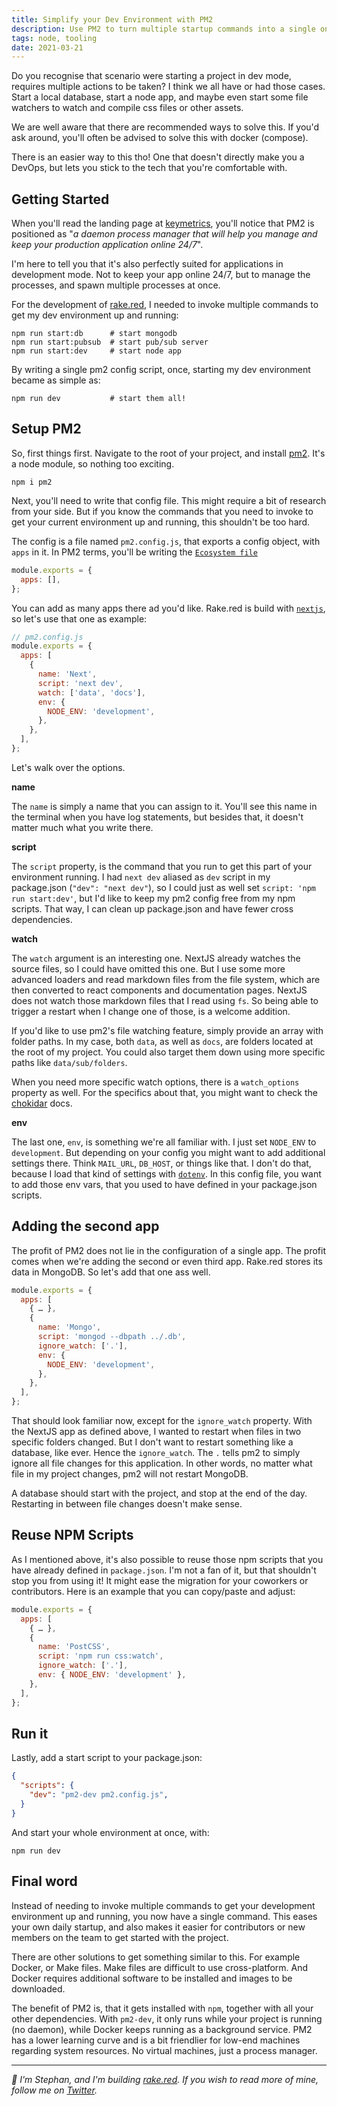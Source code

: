 ```yaml
---
title: Simplify your Dev Environment with PM2
description: Use PM2 to turn multiple startup commands into a single one.
tags: node, tooling
date: 2021-03-21
---
```


Do you recognise that scenario were starting a project in dev mode, requires multiple actions to be taken? I think we all have or had those cases. Start a local database, start a node app, and maybe even start some file watchers to watch and compile css files or other assets.

We are well aware that there are recommended ways to solve this. If you'd ask around, you'll often be advised to solve this with docker (compose).

There is an easier way to this tho! One that doesn't directly make you a DevOps, but lets you stick to the tech that you're comfortable with. 

## Getting Started

When you'll read the landing page at [keymetrics][keymetrics], you'll notice that PM2 is positioned as "*a daemon process manager that will help you manage and keep your production application online 24/7*".

I'm here to tell you that it's also perfectly suited for applications in development mode. Not to keep your app online 24/7, but to manage the processes, and spawn multiple processes at once.

For the development of [rake.red][rake.red], I needed to invoke multiple commands to get my dev environment up and running:

```shell
npm run start:db      # start mongodb
npm run start:pubsub  # start pub/sub server
npm run start:dev     # start node app
```

By writing a single pm2 config script, once, starting my dev environment became as simple as:

```shell
npm run dev           # start them all!
```

## Setup PM2

So, first things first. Navigate to the root of your project, and install [pm2](http://npmjs.com/pm2). It's a node module, so nothing too exciting.

```shell
npm i pm2
```

Next, you'll need to write that config file. This might require a bit of research from your side. But if you know the commands that you need to invoke to get your current environment up and running, this shouldn't be too hard.

The config is a file named `pm2.config.js`, that exports a config object, with `apps` in it. In PM2 terms, you'll be writing the [`Ecosystem file`][ecosystem]

```js
module.exports = {
  apps: [],
};
```

You can add as many apps there ad you'd like. Rake.red is build with [`nextjs`][nextjs], so let's use that one as example:

```js
// pm2.config.js
module.exports = {
  apps: [
    {
      name: 'Next',
      script: 'next dev',
      watch: ['data', 'docs'],
      env: {
        NODE_ENV: 'development',
      },
    },
  ],
};
```

Let's walk over the options.

**name**

The `name` is simply a name that you can assign to it. You'll see this name in the terminal when you have log statements, but besides that, it doesn't matter much what you write there. 

**script**

The `script` property, is the command that you run to get this part of your environment running. I had `next dev` aliased as `dev` script in my package.json (`"dev": "next dev"`), so I could just as well set `script: 'npm run start:dev'`, but I'd like to keep my pm2 config free from my npm scripts. That way, I can clean up package.json and have fewer cross dependencies.

**watch**

The `watch` argument is an interesting one. NextJS already watches the source files, so I could have omitted this one. But I use some more advanced loaders and read markdown files from the file system, which are then converted to react components and documentation pages. NextJS does not watch those markdown files that I read using `fs`. So being able to trigger a restart when I change one of those, is a welcome addition. 

If you'd like to use pm2's file watching feature, simply provide an array with folder paths. In my case, both `data`, as well as `docs`, are folders located at the root of my project. You could also target them down using more specific paths like `data/sub/folders`.

When you need more specific watch options, there is a `watch_options` property as well. For the specifics about that, you might want to check the [chokidar][chokidar] docs.

**env**

The last one, `env`, is something we're all familiar with. I just set `NODE_ENV` to `development`. But depending on your config you might want to add additional settings there. Think `MAIL_URL`, `DB_HOST`, or things like that. I don't do that, because I load that kind of settings with [`dotenv`](npmjs.com/dotenv). In this config file, you want to add those env vars, that you used to have defined in your package.json scripts.

## Adding the second app

The profit of PM2 does not lie in the configuration of a single app. The profit comes when we're adding the second or even third app. Rake.red stores its data in MongoDB. So let's add that one ass well.

```js
module.exports = {
  apps: [
    { … },
    {
      name: 'Mongo',
      script: 'mongod --dbpath ../.db',
      ignore_watch: ['.'],
      env: {
        NODE_ENV: 'development',
      },
    },
  ],
};
```

That should look familiar now, except for the `ignore_watch` property. With the NextJS app as defined above, I wanted to restart when files in two specific folders changed. But I don't want to restart something like a database, like ever. Hence the `ignore_watch`. The `.` tells pm2 to simply ignore all file changes for this application. In other words, no matter what file in my project changes, pm2 will not restart MongoDB. 

A database should start with the project, and stop at the end of the day. Restarting in between file changes doesn't make sense.

## Reuse NPM Scripts

As I mentioned above, it's also possible to reuse those npm scripts that you have already defined in `package.json`. I'm not a fan of it, but that shouldn't stop you from using it! It might ease the migration for your coworkers or contributors. Here is an example that you can copy/paste and adjust:

```js
module.exports = {
  apps: [
    { … },
    {
      name: 'PostCSS',
      script: 'npm run css:watch',
      ignore_watch: ['.'],
      env: { NODE_ENV: 'development' },
    },
  ],
};
```

## Run it

Lastly, add a start script to your package.json:

```json
{
  "scripts": {
    "dev": "pm2-dev pm2.config.js",
  }
}
```

And start your whole environment at once, with:

```shell
npm run dev
```

## Final word

Instead of needing to invoke multiple commands to get your development environment up and running, you now have a single command. This eases your own daily startup, and also makes it easier for contributors or new members on the team to get started with the project.

There are other solutions to get something similar to this. For example Docker, or Make files. Make files are difficult to use cross-platform. And Docker requires additional software to be installed and images to be downloaded.

The benefit of PM2 is, that it gets installed with `npm`, together with all your other dependencies. With `pm2-dev`, it only runs while your project is running (no daemon), while Docker keeps running as a background service. PM2 has a lower learning curve and is a bit friendlier for low-end machines regarding system resources. No virtual machines, just a process manager.

--- 

_:wave: I'm Stephan, and I'm building [rake.red](http://rake.red). If you wish to read more of mine, follow me on [Twitter](https://twitter.com/meijer_s)._


[rake.red]: https://rake.red
[keymetrics]: https://pm2.keymetrics.io/
[ecosystem]: https://pm2.keymetrics.io/docs/usage/application-declaration/#ecosystem-file
[nextjs]: https://nextjs.org
[chokidar]: https://github.com/paulmillr/chokidar